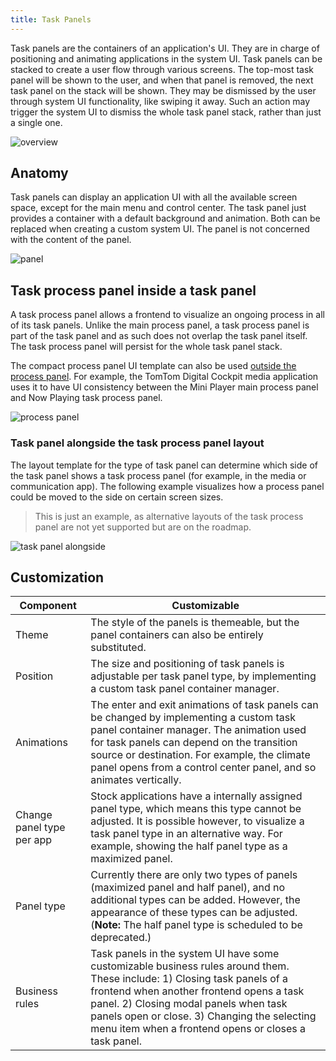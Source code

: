 ```yaml
---
title: Task Panels
---
```


Task panels are the containers of an application's UI. They are in charge of 
positioning and animating applications in the system UI. Task panels can be stacked to create a 
user flow through various screens. The top-most task panel will be shown to the user, and when that 
panel is removed, the next task panel on the stack will be shown. They may be dismissed by the user 
through system UI functionality, like swiping it away. Such an action may trigger the system UI to 
dismiss the whole task panel stack, rather than just a single one.

![overview](images/task-panels/overview.png)

## Anatomy

Task panels can display an application UI with all the available screen space, except for the main menu and control center.
The task panel just provides a container with a default background and animation. Both can be replaced when creating a custom system UI. The panel is not concerned with the content of the panel.

![panel](images/task-panels/max-panel.png)

## Task process panel inside a task panel

A task process panel allows a frontend to visualize an ongoing process in all of its task panels.
Unlike the main process panel, a task process panel is part of the task panel and as such does not 
overlap the task panel itself. The task process panel will persist for the whole task panel
stack. 

The compact process panel UI template can also be used 
[outside the process panel](#task-panel-alongside-the-task-process-panel-layout).
For example, the TomTom Digital Cockpit media application uses it to have UI consistency between the Mini Player main process panel and Now Playing task process panel. 

![process panel](images/task-panels/process-panel.png)

### Task panel alongside the task process panel layout

The layout template for the type of task panel can determine which side of the task panel shows a 
task process panel (for example, in the media or communication app). The following example visualizes how
a process panel could be moved to the side on certain screen sizes.

<Blockquote>
    This is just an example, as alternative layouts of the task process panel are not yet supported 
    but are on the roadmap.
</Blockquote>

![task panel alongside](images/task-panels/task-process-panel.png)

## Customization

| Component     | Customizable  |
| ------------- | ------------- |
| Theme | The style of the panels is themeable, but the panel containers can also be entirely substituted. |
| Position | The size and positioning of task panels is adjustable per task panel type, by implementing a custom task panel container manager. |
| Animations | The enter and exit animations of task panels can be changed by implementing a custom task panel container manager. The animation used for task panels can depend on the transition source or destination. For example, the climate panel opens from a control center panel, and so animates vertically. |
| Change panel type per app | Stock applications have a internally assigned panel type, which means this type cannot be adjusted. It is possible however, to visualize a task panel type in an alternative way. For example, showing the half panel type as a maximized panel. |
| Panel type | Currently there are only two types of panels (maximized panel and half panel), and no additional types can be added. However, the appearance of these types can be adjusted. (__Note:__ The half panel type is scheduled to be deprecated.) |
| Business rules | Task panels in the system UI have some customizable business rules around them. These include: 1) Closing task panels of a frontend when another frontend opens a task panel. 2) Closing modal panels when task panels open or close. 3) Changing the selecting menu item when a frontend opens or closes a task panel. |
